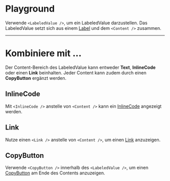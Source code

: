 # Playground

Verwende `<LabeledValue />`, um ein LabeledValue darzustellen. Das LabeledValue
setzt sich aus einem [Label](/03-components/content/label) und dem `<Content />`
zusammen.

<LiveCodeEditor />

---

# Kombiniere mit ...

Der Content-Bereich des LabeledValue kann entweder **Text**, **InlineCode** oder
einen **Link** beinhalten. Jeder Content kann zudem durch einen **CopyButton**
ergänzt werden.

## InlineCode

Mit `<InlineCode />` anstelle von `<Content />` kann ein
[InlineCode](/03-components/content/inline-code) angezeigt werden.

<LiveCodeEditor example="inline-code" editorCollapsed />

## Link

Nutze einen `<Link />` anstelle von `<Content />`, um einen
[Link](/03-components/navigation/link) anzuzeigen.

<LiveCodeEditor example="link" editorCollapsed />

## CopyButton

Verwende `<CopyButton />` innerhalb des `<LabeledValue />`, um einen
[CopyButton](/03-components/actions/copy-button) am Ende des Contents
anzuzeigen.

<LiveCodeEditor example="copy-button" editorCollapsed />
